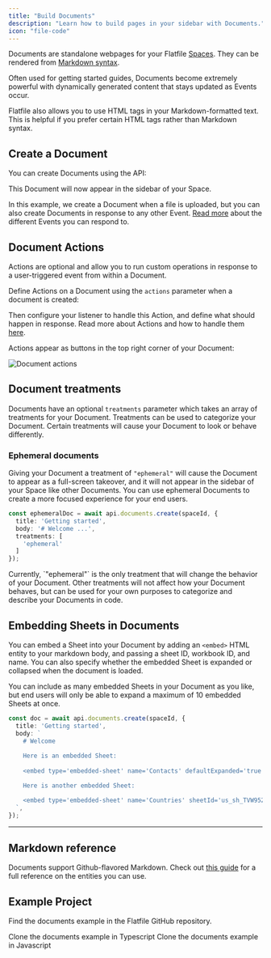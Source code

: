 ```yaml
---
title: "Build Documents"
description: "Learn how to build pages in your sidebar with Documents."
icon: "file-code"
---
```


Documents are standalone webpages for your Flatfile <Tooltip tip="Are micro-applications...">[Spaces](../concepts/spaces)</Tooltip>. They can be rendered from <Tooltip tip="View syntax">[Markdown syntax](https://www.markdownguide.org/basic-syntax/)</Tooltip>.

Often used for getting started guides, Documents become extremely powerful with dynamically generated content that stays updated as Events occur.

<Info>
  Flatfile also allows you to use HTML tags in your Markdown-formatted text.
  This is helpful if you prefer certain HTML tags rather than Markdown syntax.
</Info>

## Create a Document

You can create Documents using the API:

<Snippet file="guides/documents/create-document.mdx" />

This Document will now appear in the sidebar of your Space.

In this example, we create a Document when a file is uploaded, but you can also create Documents in response to any other Event. [Read more](../concepts/events) about the different Events you can respond to.

## Document Actions

Actions are optional and allow you to run custom operations in response to a user-triggered event from within a Document.

Define Actions on a Document using the `actions` parameter when a document is created:

<Snippet file="guides/documents/document-actions.mdx" />

Then configure your listener to handle this Action, and define what should happen in response. Read more about Actions and how to handle them [here](./actions#document-mounted).

Actions appear as buttons in the top right corner of your Document:

![Document actions](../images/actions/document_actions.png)



## Document treatments

Documents have an optional `treatments` parameter which takes an array of treatments for your Document. Treatments can be used to categorize your Document. Certain treatments will cause your Document to look or behave differently.

### Ephemeral documents

Giving your Document a treatment of `"ephemeral"` will cause the Document to appear as a full-screen takeover, and it will not appear in the sidebar of your Space like other Documents. You can use ephemeral Documents to create a more focused experience for your end users.

```ts
const ephemeralDoc = await api.documents.create(spaceId, {
  title: 'Getting started',
  body: '# Welcome ...',
  treatments: [
    'ephemeral'
  ]
});
```

<Info>
  Currently, `"ephemeral"` is the only treatment that will change the behavior of your Document. Other treatments will not affect how your Document behaves, but can be used for your own purposes to categorize and describe your Documents in code.
</Info>

## Embedding Sheets in Documents

You can embed a Sheet into your Document by adding an `<embed>` HTML entity to your markdown body, and passing a sheet ID, workbook ID, and name. You can also specify whether the embedded Sheet is expanded or collapsed when the document is loaded.

<Info>
  You can include as many embedded Sheets in your Document as you like, but end users will only be able to expand a maximum of 10 embedded Sheets at once.
</Info>

```ts
const doc = await api.documents.create(spaceId, {
  title: 'Getting started',
  body: `
    # Welcome
    
    Here is an embedded Sheet:
    
    <embed type='embedded-sheet' name='Contacts' defaultExpanded='true' sheetId='your_sheet_id' workbookId='your_workbook_id'>

    Here is another embedded Sheet:

    <embed type='embedded-sheet' name='Countries' sheetId='us_sh_TVW95224' workbookId='us_wb_8e0z52gI'>
  `,
});
```

---

## Markdown reference

Documents support Github-flavored Markdown. Check out [this guide](https://github.com/adam-p/markdown-here/wiki/Markdown-Cheatsheet) for a full reference on the entities you can use.

## Example Project

Find the documents example in the Flatfile GitHub repository.

<CardGroup cols={2}>
  <Card
    title="typescript"
    icon="code-merge"
    href="https://github.com/FlatFilers/flatfile-docs-kitchen-sink/blob/main/typescript/documents/index.ts"
  >
    Clone the documents example in Typescript
  </Card>
  <Card
    title="javascript"
    icon="js"
    href="https://github.com/FlatFilers/flatfile-docs-kitchen-sink/blob/main/javascript/documents/index.js"
  >
    Clone the documents example in Javascript
  </Card>
</CardGroup>
